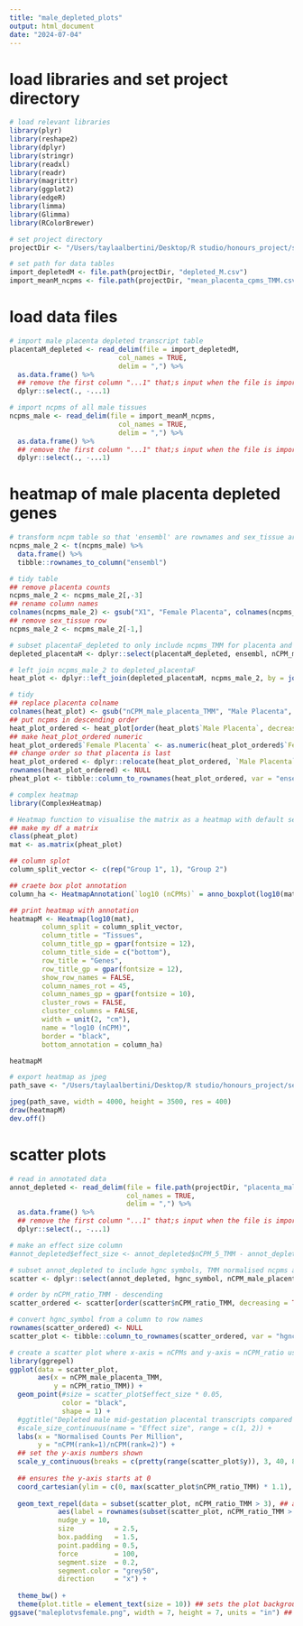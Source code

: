 ```yaml
---
title: "male_depleted_plots"
output: html_document
date: "2024-07-04"
---
```


# load libraries and set project directory 
```r
# load relevant libraries 
library(plyr)
library(reshape2)
library(dplyr)
library(stringr)
library(readxl)
library(readr)
library(magrittr)
library(ggplot2)
library(edgeR)
library(limma)
library(Glimma)
library(RColorBrewer)

# set project directory
projectDir <- "/Users/taylaalbertini/Desktop/R studio/honours_project/sexSpecific_comparison/rawData"

# set path for data tables 
import_depletedM <- file.path(projectDir, "depleted_M.csv")
import_meanM_ncpms <- file.path(projectDir, "mean_placenta_cpms_TMM.csv")
```

# load data files
```r
# import male placenta depleted transcript table
placentaM_depleted <- read_delim(file = import_depletedM,
                           col_names = TRUE,
                           delim = ",") %>%
  as.data.frame() %>%
  ## remove the first column "...1" that;s input when the file is imported
  dplyr::select(., -...1)

# import ncpms of all male tissues
ncpms_male <- read_delim(file = import_meanM_ncpms,
                           col_names = TRUE,
                           delim = ",") %>%
  as.data.frame() %>%
  ## remove the first column "...1" that;s input when the file is imported
  dplyr::select(., -...1)
```

# heatmap of male placenta depleted genes
```r
# transform ncpm table so that 'ensembl' are rownames and sex_tissue are columns with ncpms
ncpms_male_2 <- t(ncpms_male) %>%
  data.frame() %>%
  tibble::rownames_to_column("ensembl")

# tidy table
## remove placenta counts
ncpms_male_2 <- ncpms_male_2[,-3]
## rename column names
colnames(ncpms_male_2) <- gsub("X1", "Female Placenta", colnames(ncpms_male_2))
## remove sex_tissue row
ncpms_male_2 <- ncpms_male_2[-1,]

# subset placentaF_depleted to only include ncpms_TMM for placenta and corresponding ensembl IDs
depleted_placentaM <- dplyr::select(placentaM_depleted, ensembl, nCPM_male_placenta_TMM)

# left join ncpms_male_2 to depleted_placentaF
heat_plot <- dplyr::left_join(depleted_placentaM, ncpms_male_2, by = join_by(ensembl))

# tidy 
## replace placenta colname 
colnames(heat_plot) <- gsub("nCPM_male_placenta_TMM", "Male Placenta", colnames(heat_plot))
## put ncpms in descending order
heat_plot_ordered <- heat_plot[order(heat_plot$`Male Placenta`, decreasing = TRUE),]
## make heat_plot_ordered numeric
heat_plot_ordered$`Female Placenta` <- as.numeric(heat_plot_ordered$`Female Placenta`)
## change order so that placenta is last
heat_plot_ordered <- dplyr::relocate(heat_plot_ordered, `Male Placenta`, .after = `Female Placenta`)
rownames(heat_plot_ordered) <- NULL
pheat_plot <- tibble::column_to_rownames(heat_plot_ordered, var = "ensembl")

# complex heatmap
library(ComplexHeatmap)

# Heatmap function to visualise the matrix as a heatmap with default settings
## make my df a matrix
class(pheat_plot)
mat <- as.matrix(pheat_plot)

## column splot
column_split_vector <- c(rep("Group 1", 1), "Group 2")

## craete box plot annotation
column_ha <- HeatmapAnnotation(`log10 (nCPMs)` = anno_boxplot(log10(mat), which = c("column"), height = unit(4, "cm")))

## print heatmap with annotation
heatmapM <- Heatmap(log10(mat), 
        column_split = column_split_vector,
        column_title = "Tissues", 
        column_title_gp = gpar(fontsize = 12),
        column_title_side = c("bottom"),
        row_title = "Genes", 
        row_title_gp = gpar(fontsize = 12),
        show_row_names = FALSE,
        column_names_rot = 45,
        column_names_gp = gpar(fontsize = 10),
        cluster_rows = FALSE,
        cluster_columns = FALSE,
        width = unit(2, "cm"),
        name = "log10 (nCPM)",
        border = "black",
        bottom_annotation = column_ha)

heatmapM

# export heatmap as jpeg 
path_save <- "/Users/taylaalbertini/Desktop/R studio/honours_project/sexSpecific_comparison/analysis/heatmaps/male_depleted_heatmap_update.jpeg"

jpeg(path_save, width = 4000, height = 3500, res = 400)
draw(heatmapM)
dev.off()
```

# scatter plots
```r
# read in annotated data
annot_depleted <- read_delim(file = file.path(projectDir, "placenta_male_depleted_annotated.csv"),
                             col_names = TRUE,
                             delim = ",") %>%
  as.data.frame() %>%
  ## remove the first column "...1" that;s input when the file is imported
  dplyr::select(., -...1)

# make an effect size column
#annot_depleted$effect_size <- annot_depleted$nCPM_5_TMM - annot_depleted$nCPM_placenta_TMM

# subset annot_depleted to include hgnc symbols, TMM normalised ncpms and nCPM_ratio_TMM
scatter <- dplyr::select(annot_depleted, hgnc_symbol, nCPM_male_placenta_TMM, nCPM_ratio_TMM)

# order by nCPM_ratio_TMM - descending 
scatter_ordered <- scatter[order(scatter$nCPM_ratio_TMM, decreasing = TRUE),]

# convert hgnc_symbol from a column to row names 
rownames(scatter_ordered) <- NULL
scatter_plot <- tibble::column_to_rownames(scatter_ordered, var = "hgnc_symbol")

# create a scatter plot where x-axis = nCPMs and y-axis = nCPM_ratio using ggplot2
library(ggrepel)
ggplot(data = scatter_plot,
       aes(x = nCPM_male_placenta_TMM,
           y = nCPM_ratio_TMM)) +
  geom_point(#size = scatter_plot$effect_size * 0.05,
             color = "black",
             shape = 1) +
  #ggtitle("Depleted male mid-gestation placental transcripts compared with female mid-gestation placenta") +
  #scale_size_continuous(name = "Effect size", range = c(1, 2)) +
  labs(x = "Normalised Counts Per Million", 
       y = "nCPM(rank=1)/nCPM(rank=2)") +
  ## set the y-axis numbers shown
  scale_y_continuous(breaks = c(pretty(range(scatter_plot$y)), 3, 40, 80, 120, 150)) +
  
  ## ensures the y-axis starts at 0
  coord_cartesian(ylim = c(0, max(scatter_plot$nCPM_ratio_TMM) * 1.1), expand = FALSE) +
  
  geom_text_repel(data = subset(scatter_plot, nCPM_ratio_TMM > 3), ## annotates/labels the ten-greatest nCPM ratio genes 
            aes(label = rownames(subset(scatter_plot, nCPM_ratio_TMM > 3))),
            nudge_y = 10,
            size          = 2.5,
            box.padding   = 1.5,
            point.padding = 0.5,
            force         = 100,
            segment.size  = 0.2,
            segment.color = "grey50",
            direction     = "x") +
  
  theme_bw() + 
  theme(plot.title = element_text(size = 10)) ## sets the plot background theme to black and white
ggsave("maleplotvsfemale.png", width = 7, height = 7, units = "in") ## exported the last graph printed
```
